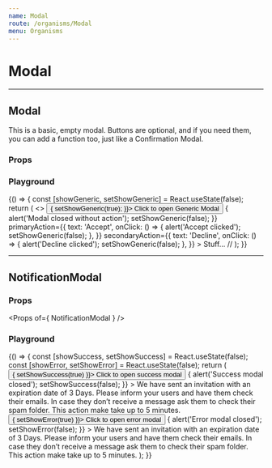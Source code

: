 ```yaml
---
name: Modal
route: /organisms/Modal
menu: Organisms
---
```





# Modal

---

## Modal

This is a basic, empty modal. Buttons are optional, and if you need them, you can add a function too, just like a Confirmation Modal.

### Props

<Props of={Modal} />

### Playground

<Playground>
  {() => {
    const [showGeneric, setShowGeneric] = React.useState(false);
    return (
      <>
        <Button variant='primary' onClick={() => {
          setShowGeneric(true);
        }}>
          Click to open Generic Modal
        </Button>
        <Modal
          header='Generic Modal'
          subheader='Generic Modal subheader.'
          show={showGeneric}
          onClose={() => {
            alert('Modal closed without action');
            setShowGeneric(false);
          }}
          primaryAction={{
            text: 'Accept',
            onClick: () => {
              alert('Accept clicked');
              setShowGeneric(false);
            },
          }}
          secondaryAction={{
            text: 'Decline',
            onClick: () => {
              alert('Decline clicked');
              setShowGeneric(false);
            },
          }}
        >
          Stuff...
        </Modal>
      </>//
    );
  }}
</Playground>

---

## NotificationModal

### Props

<Props of={ NotificationModal } />

### Playground

<Playground>
  {() => {
    const [showSuccess, setShowSuccess] = React.useState(false);
    const [showError, setShowError] = React.useState(false);
    return (
      <ThemeContext.Provider theme={theme}>
        <Button variant='success' onClick={() => {
          setShowSuccess(true)
        }}>
          Click to open success modal
        </Button>
        <NotificationModal
          header='Header of modal'
          isSuccess
          color='dark'
          show={showSuccess}
          onClose={() => {
            alert('Success modal closed');
            setShowSuccess(false);
          }}
        >
          We have sent an invitation with an expiration date of 3 Days. Please inform your users and have them check their emails. In case they don’t receive a message ask them to check their spam folder. This action make take up to 5 minutes.
        </NotificationModal>
        <Button variant='success' onClick={() => {
          setShowError(true)
        }}>
          Click to open error modal
        </Button>
        <NotificationModal
          header='Header of modal'
          isError
          color='dark'
          show={showError}
          onClose={() => {
            alert('Error modal closed');
            setShowError(false);
          }}
        >
          We have sent an invitation with an expiration date of 3 Days. Please inform your users and have them check their emails. In case they don’t receive a message ask them to check their spam folder. This action make take up to 5 minutes.
        </NotificationModal>
      </ThemeContext.Provider>
    );
  }}
</Playground>
